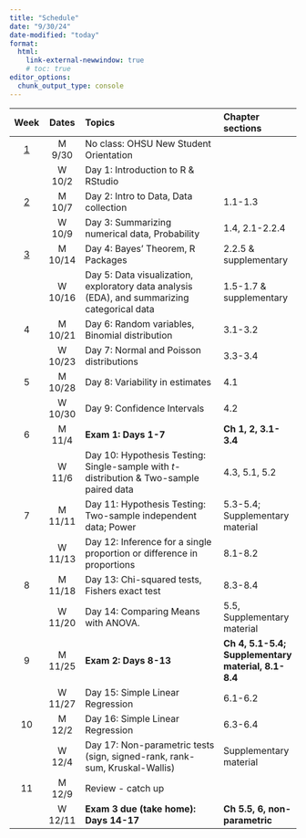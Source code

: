 ```yaml
---
title: "Schedule"
date: "9/30/24"
date-modified: "today"
format: 
  html:
    link-external-newwindow: true
    # toc: true
editor_options: 
  chunk_output_type: console
---
```


| Week |  Dates  | Topics                                                                                        | Chapter sections                                   |
|:----:|:-------:|:--------------------------------------------|:-------|
|  [1](weeks/week_01.qmd)   | M 9/30  | No class: OHSU New Student Orientation                                   |                                                    |
|      | W 10/2  | Day 1: Introduction to R & RStudio                                                            |                                                    |
|  [2](weeks/week_02.qmd)   | M 10/7  | Day 2: Intro to Data, Data collection                                    | 1.1-1.3                                            |
|      | W 10/9  | Day 3: Summarizing numerical data, Probability                                                | 1.4, 2.1-2.2.4                                     |
|  [3](weeks/week_03.qmd)   | M 10/14  | Day 4: Bayes' Theorem, R Packages                                       | 2.2.5 & supplementary                              |
|      | W 10/16 | Day 5: Data visualization, exploratory data analysis (EDA), and summarizing categorical data  | 1.5-1.7 & supplementary                            |
|  4   | M 10/21 | Day 6: Random variables, Binomial distribution                                                | 3.1-3.2                                            |
|      | W 10/23 | Day 7: Normal and Poisson distributions                                                       | 3.3-3.4                                            |
|  5   | M 10/28 | Day 8: Variability in estimates                                                               | 4.1                                                |
|      | W 10/30 | Day 9: Confidence Intervals                                                                   | 4.2                                                |
|  6   | M 11/4  | **Exam 1: Days 1-7**                                                                          | **Ch 1, 2, 3.1-3.4**                               |
|      | W 11/6  | Day 10: Hypothesis Testing: Single-sample with *t*-distribution & Two-sample paired data      | 4.3, 5.1, 5.2                                      |
|  7   | M 11/11 | Day 11: Hypothesis Testing: Two-sample independent data; Power                                | 5.3-5.4; Supplementary material                    |
|      | W 11/13 | Day 12: Inference for a single proportion or difference in proportions                        | 8.1-8.2                                            |
|  8   | M 11/18 | Day 13: Chi-squared tests, Fishers exact test                                                 | 8.3-8.4                                            |
|      | W 11/20 | Day 14: Comparing Means with ANOVA.                                                           | 5.5, Supplementary material                        |
|  9   | M 11/25 | **Exam 2: Days 8-13**                                                                         | **Ch 4, 5.1-5.4; Supplementary material, 8.1-8.4** |
|      | W 11/27 | Day 15: Simple Linear Regression                                                              | 6.1-6.2                                            |
|  10  | M 12/2  | Day 16: Simple Linear Regression                                                              | 6.3-6.4                                            |
|      | W 12/4  | Day 17: Non-parametric tests (sign, signed-rank, rank-sum, Kruskal-Wallis)                    | Supplementary material                             |
|  11  | M 12/9  | Review - catch up                                                                             |                                                    |
|      | W 12/11 | **Exam 3 due (take home): Days 14-17**                                                        | **Ch 5.5, 6, non-parametric**                      |
